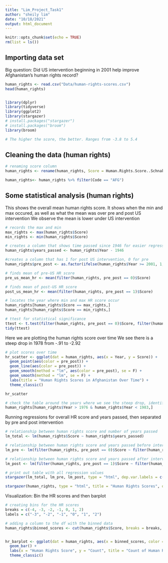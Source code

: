 ---
title: "Lim_Project_Task1"
author: "sheily lim"
date: "10/18/2021"
output: html_document
---

```{r setup, include=FALSE}
knitr::opts_chunk$set(echo = TRUE)
rm(list = ls())
```


## Importing data set

Big question: Did US intervention beginning in 2001 help improve Afghanistan's
human rights record?

```{r}
human_rights <- read.csv("Data/human-rights-scores.csv")
head(human_rights)


library(dplyr)
library(tidyverse)
library(ggplot2)
library(stargazer)
# install.packages("stargazer")
# install.packages("broom")
library(broom)

# The higher the score, the better. Ranges from -3.8 to 5.4
```

## Cleaning the data (human rights)

```{r}
# renaming score column
human_rights <- rename(human_rights, Score = Human.Rights.Score..Schnakenberg...Fariss..2014..Fariss..2019.)

human_rights<- human_rights %>% filter(Code == "AFG")
```

## Some statistical analysis (human rights)
This shows the overall mean human rights score. It shows when the min and max occured, as well
as what the mean was over pre and post US intervention
We observe the mean is lower under US intervention

```{r}

# records the max and min
max_rights <- max(human_rights$Score)
min_rights <- min(human_rights$Score)

# creates a column that shows time passed since 1946 for easier regression fitting
human_rights$years_passed <- human_rights$Year - 1946

#creates a column that has 1 for post US intervention, 0 for pre
human_rights$pre_post <- as.factor(ifelse(human_rights$Year >= 2001, 1, 0))

# finds mean of pre-US HR score
pre_us_mean_hr <- mean(filter(human_rights, pre_post == 0)$Score)

# finds mean of post-US HR score
post_us_mean_hr <- mean(filter(human_rights, pre_post == 1)$Score)

# locates the year where min and max HR score occur 
human_rights[human_rights$Score == max_rights,]
human_rights[human_rights$Score == min_rights,]

# ttest for statistical significance
ttest <- t.test(filter(human_rights, pre_post == 0)$Score, filter(human_rights, pre_post == 1)$Score)
tidy(ttest)
```


Here we are plotting the human rights score over time
We see there is a steep drop in 1978 from -.91 to -2.92
```{r}
# plot scores over time
hr_scatter <- ggplot(dat = human_rights, aes(x = Year, y = Score)) +
  geom_point(aes(color = pre_post)) +
  geom_line(aes(color = pre_post)) +
  geom_smooth(method = "lm", aes(color = pre_post), se = F) +
  geom_smooth(method = "lm", se = F) +
  labs(title = "Human Rights Scores in Afghanistan Over Time") +
  theme_classic() 

hr_scatter

# check the table around the years where we see the steep drop, identify it (1978)
human_rights[human_rights$Year > 1976 & human_rights$Year < 1983,]
```

Running regressions for overall HR score and years passed, then separated by pre
and post intervention 
```{r}

# relationship between human rights score and number of years passed 
lm_total <- lm(human_rights$Score ~ human_rights$years_passed)

# relationship between human rights score and years passed before intervention
lm_pre <- lm(filter(human_rights, pre_post == 0)$Score ~ filter(human_rights, pre_post == 0)$years_passed)

# relationship between human rights score and years passed after intervention
lm_post <- lm(filter(human_rights, pre_post == 1)$Score ~ filter(human_rights, pre_post == 1)$years_passed)

# print out table with all regression values
stargazer(lm_total, lm_pre, lm_post, type = "html", dep.var.labels = c("Total Time", "Pre-Intervention", "Post Intervention"), title = "Linear Regressions", out = "hr_regression1.htm")

stargazer(human_rights, type = "html", title = "Human Rights Scores", out = "hr_summary.htm")


```

Visualization: Bin the HR scores and then barplot
```{r}
# creating bins for the HR scores
breaks = c(-4, -3, -2, -1, 0, 1, 2)
labels = c("-3", "-2", "-1", "0", "1", "2")

# adding a column to the df with the binned data
human_rights$binned_scores <- cut(human_rights$Score, breaks = breaks, labels = labels)


hr_barplot <- ggplot(dat = human_rights, aes(x = binned_scores, color = (pre_post))) +
  geom_bar() +
  labs(x = "Human Rights Score", y = "Count", title = "Count of Human Rights Scores in Afghanistan since 1946") + 
  theme_classic()
```